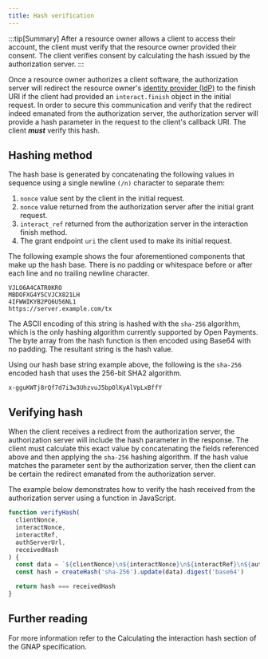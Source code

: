```yaml
---
title: Hash verification
---
```



:::tip[Summary]
After a resource owner allows a client to access their account, the client must verify that the resource owner provided their consent. The client verifies consent by calculating the hash issued by the authorization server.
:::

Once a resource owner authorizes a client software, the authorization server will redirect the resource owner's [identity provider (IdP)](/identity/idp/) to the finish URI if the client had provided an `interact.finish` object in the initial request. In order to secure this communication and verify that the redirect indeed emanated from the authorization server, the authorization server will provide a hash parameter in the request to the client's callback URI. The client **_must_** verify this hash.

## Hashing method

The hash base is generated by concatenating the following values in sequence using a single newline `(/n)` character to separate them:

1. `nonce` value sent by the client in the initial request.
2. `nonce` value returned from the authorization server after the initial grant request.
3. `interact_ref` returned from the authorization server in the interaction finish method.
4. The grant endpoint `uri` the client used to make its initial request.

The following example shows the four aforementioned components that make up the hash base. There is no padding or whitespace before or after each line and no trailing newline character.

<CodeBlock title="Example hash base">

```http
VJLO6A4CATR0KRO
MBDOFXG4Y5CVJCX821LH
4IFWWIKYB2PQ6U56NL1
https://server.example.com/tx
```

</CodeBlock>

The ASCII encoding of this string is hashed with the `sha-256` algorithm, which is the only hashing algorithm currently supported by Open Payments. The byte array from the hash function is then encoded using Base64 with no padding. The resultant string is the hash value.

Using our hash base string example above, the following is the `sha-256` encoded hash that uses the 256-bit SHA2 algorithm.

<CodeBlock title="SHA2 256-bit hash example">

```http
x-gguKWTj8rQf7d7i3w3UhzvuJ5bpOlKyAlVpLxBffY
```

</CodeBlock>

## Verifying hash

When the client receives a redirect from the authorization server, the authorization server will include the hash parameter in the response. The client must calculate this exact value by concatenating the fields referenced above and then applying the `sha-256` hashing algorithm. If the hash value matches the parameter sent by the authorization server, then the client can be certain the redirect emanated from the authorization server.

The example below demonstrates how to verify the hash received from the authorization server using a function in JavaScript.

<CodeBlock title="JavaScript example">

```javascript
function verifyHash(
  clientNonce,
  interactNonce,
  interactRef,
  authServerUrl,
  receivedHash
) {
  const data = `${clientNonce}\n${interactNonce}\n${interactRef}\n${authServerUrl}/`
  const hash = createHash('sha-256').update(data).digest('base64')

  return hash === receivedHash
}
```

</CodeBlock>

## Further reading

For more information refer to the <LinkOut href='https://datatracker.ietf.org/doc/html/draft-ietf-gnap-core-protocol-20#name-calculating-the-interaction'>Calculating the interaction hash</LinkOut> section of the GNAP specification.
